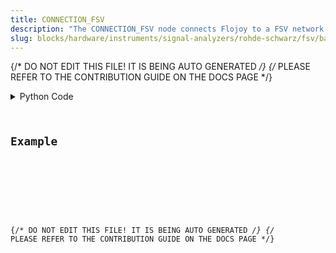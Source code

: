 ```yaml
---
title: CONNECTION_FSV
description: "The CONNECTION_FSV node connects Flojoy to a FSV network analyzer."
slug: blocks/hardware/instruments/signal-analyzers/rohde-schwarz/fsv/basic/connection-fsv
---
```


{/* DO NOT EDIT THIS FILE! IT IS BEING AUTO GENERATED */}
{/* PLEASE REFER TO THE CONTRIBUTION GUIDE ON THE DOCS PAGE */}


<PythonDocsDisplay docstring={docstring} />
<details>
<summary>Python Code</summary>



<Code code={pythonCode} lang="py" wrap theme="dracula" />

[Find this Flojoy Block on GitHub](https://github.com/flojoy-ai/blocks/blob/main/blocks/HARDWARE/INSTRUMENTS/SIGNAL_ANALYZERS/ROHDE_SCHWARZ/FSV/BASIC/CONNECTION_FSV/CONNECTION_FSV.py)

</details>

## Example


<GetHelpWidget />


<AppDisplay app={app} blockName="CONNECTION_FSV" client:visible />


<Example />

{/* DO NOT EDIT THIS FILE! IT IS BEING AUTO GENERATED */}
{/* PLEASE REFER TO THE CONTRIBUTION GUIDE ON THE DOCS PAGE */}
